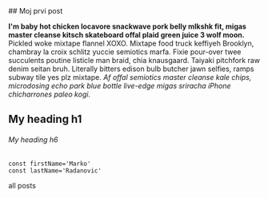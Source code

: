 

<section className='mdx-page'>
## Moj prvi post

**I'm baby hot chicken locavore snackwave pork belly mlkshk fit, migas master 
cleanse kitsch skateboard offal plaid green juice 3 wolf moon.** Pickled woke mixtape
flannel XOXO. Mixtape food truck keffiyeh Brooklyn, chambray la croix schlitz yuccie
semiotics marfa. Fixie pour-over twee succulents poutine listicle man braid, chia 
knausgaard. Taiyaki pitchfork raw denim seitan bruh. Literally bitters edison bulb
butcher jawn selfies, ramps subway tile yes plz mixtape. *Af offal semiotics master 
cleanse kale chips, microdosing echo park blue bottle live-edge migas sriracha
 iPhone chicharrones paleo kogi.*

 # My heading h1

 ###### My heading h6

 <div className='code'>

 ```
const firstName='Marko'
const lastName='Radanovic'
 ```
</div>

<Link to='/posts' className='btn center-btn'>all posts</Link>
 </section>
